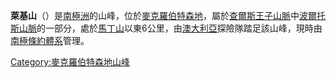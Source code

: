 {{coord|70|26|S|66|0|E|source:GNIS|display=title}}

'''萊基山'''（{{lang-en|Mount Leckie}}）是[[南極洲|南極洲]]的山峰，位於[[麥克羅伯特森地|麥克羅伯特森地]]，屬於[[查爾斯王子山脈|查爾斯王子山脈]]中[[波爾托斯山脈|波爾托斯山脈]]的一部分，處於[[馬丁山_(麥克羅伯特森地)|馬丁山]]以東6公里，由[[澳大利亞|澳大利亞]]探險隊踏足該山峰，現時由[[南極條約體系|南極條約體系]]管理。

{{DEFAULTSORT:Mount Leckie}}
[[Category:麥克羅伯特森地山峰|Category:麥克羅伯特森地山峰]]


{{MacRobertsonLand-geo-stub}}